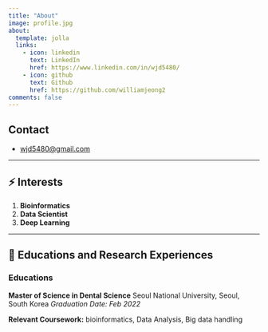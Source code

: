 ```yaml
---
title: "About"
image: profile.jpg
about:
  template: jolla
  links:
    - icon: linkedin
      text: LinkedIn
      href: https://www.linkedin.com/in/wjd5480/
    - icon: github
      text: Github
      href: https://github.com/williamjeong2
comments: false
---
```


## Contact

- [wjd5480@gmail.com](mailto:wjd5480@gmail.com)

---------

## ⚡️ Interests

1. **Bioinformatics**
2. **Data Scientist**
3. **Deep Learning**

--------

## 🏫 Educations and Research Experiences

### Educations
**Master of Science in Dental Science**
Seoul National University, Seoul, South Korea
_Graduation Date: Feb 2022_

**Relevant Coursework:** bioinformatics, Data Analysis, Big data handling


